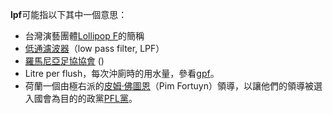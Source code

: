 '''lpf'''可能指以下其中一個意思：
* 台灣演藝團體[[:Lollipop-F|Lollipop F]]的簡稱
* [[低通濾波器|低通濾波器]]（low pass filter, LPF）
* [[羅馬尼亞足協協會|羅馬尼亞足協協會]] ({{lang|ro|Liga Profesionistă de Fotbal}})
* Litre per flush，每次沖廁時的用水量，參看[[gpf|gpf]]。
* 荷蘭一個由極右派的[[皮姆·佛圖恩|皮姆·佛圖恩]]（Pim Fortuyn）領導，以讓他們的領導被選入國會為目的的政黨[[PFL黨|PFL黨]]。

{{disambig|cat=三字拉丁字母縮寫消歧義}}